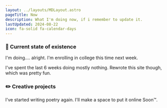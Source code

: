 ```yaml
---
layout: ../layouts/MDLayout.astro
pageTitle: Now
description: What I'm doing now, if i remember to update it.
lastUpdated: 2024-08-22
icon: fa-solid fa-calendar-days
---
```


### 💜 Current state of existence

I'm doing.... alright. I'm enrolling in college this time next week.

I've spent the last 6 weeks doing mostly nothing. Rewrote this site though, which was pretty fun.

### ✏️ Creative projects

I've started writing poetry again. I'll make a space to put it online Soon™.

###